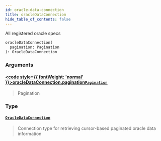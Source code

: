 ```yaml
---
id: oracle-data-connection
title: oracleDataConnection
hide_table_of_contents: false
---
```








All registered oracle specs

```graphql
oracleDataConnection(
  pagination: Pagination
): OracleDataConnection
```


### Arguments

#### [<code style={{ fontWeight: 'normal' }}>oracleDataConnection.<b>pagination</b></code>](#)<Bullet />[`Pagination`](/testnet/api/graphql/inputs/pagination) <Badge class="secondary" text="input"/>
> Pagination
> 

### Type

#### [`OracleDataConnection`](/testnet/api/graphql/objects/oracle-data-connection) <Badge class="secondary" text="object"/>
> Connection type for retrieving cursor-based paginated oracle data information
> 





